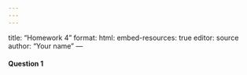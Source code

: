 ```yaml
---
---
---
```

title: "Homework 4"
format: 
  html:
    embed-resources: true
editor: source
author: "Your name"
---


#### Question 1

```r

```

